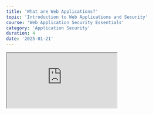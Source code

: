 ```yaml
---
title: 'What are Web Applications?'
topic: 'Introduction to Web Applications and Security'
course: 'Web Application Security Essentials'
category: 'Application Security'
duration: 4
date: '2025-01-21'
---
```


<div style={{ position: 'relative', paddingTop: '56.25%', maxWidth: '100%' }}>
  <iframe
    src="https://www.youtube.com/embed/lYbATjjjDxM"
    title="What are Web Applications?"
    style={{
      position: 'absolute',
      top: 0,
      left: 0,
      width: '100%',
      height: '100%',
      border: 0,
    }}
    allow="accelerometer; autoplay; clipboard-write; encrypted-media; gyroscope; picture-in-picture"
    allowFullScreen
  />
</div>

## What are Web Applications?

Web applications are programs or services that run on a web server and are accessed through a web browser. Unlike traditional software installed on individual computers, web applications are designed to be accessible from anywhere with an internet connection.

## Key Characteristics of Web Applications:

- **Frontend and Backend**: A web application consists of a client-side interface (frontend) for user interaction and a server-side component (backend) for processing requests and managing data.
- **Internet-Dependent**: Internet access is essential for web applications to function since resources are hosted on a server.
- **Scalability**: They are designed to handle multiple users simultaneously, making them ideal for modern businesses and global accessibility.

## Why Understanding Web Applications is Critical for Security:

Understanding the structure and functionality of web applications is crucial for identifying and mitigating potential security risks. A solid grasp of their architecture helps uncover weak points such as:

- Insecure communication channels.
- Weak authentication mechanisms.
- Poorly designed APIs.

By learning how web applications operate, you’ll better understand why they are such prominent targets for attackers and how to defend against potential threats.
